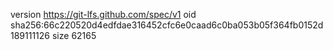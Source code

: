 version https://git-lfs.github.com/spec/v1
oid sha256:66c220520d4edfdae316452cfc6e0caad6c0ba053b05f364fb0152d189111126
size 62165
